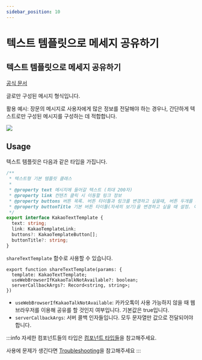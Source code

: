 ```yaml
---
sidebar_position: 10
---
```


# 텍스트 템플릿으로 메세지 공유하기
## 텍스트 템플릿으로 메세지 공유하기

[공식 문서](https://developers.kakao.com/docs/latest/ko/message/android-link#create-message)

글로만 구성된 메시지 형식입니다.

활용 예시: 장문의 메시지로 사용자에게 많은 정보를 전달해야 하는 경우나, 간단하게 텍스트로만 구성된 메시지를 구성하는 데 적합합니다.

![](https://raw.githubusercontent.com/mym0404/image-archive/master/202404220338059.webp)

## Usage

텍스트 템플릿은 다음과 같은 타입을 가집니다.

```ts
/**
 * 텍스트형 기본 템플릿 클래스
 *
 * @property text 메시지에 들어갈 텍스트 (최대 200자)
 * @property link 컨텐츠 클릭 시 이동할 링크 정보
 * @property buttons 버튼 목록. 버튼 타이틀과 링크를 변경하고 싶을때, 버튼 두개를 사용하고 싶을때 사용. (최대 2개)
 * @property buttonTitle 기본 버튼 타이틀(자세히 보기)을 변경하고 싶을 때 설정. 이 값을 사용하면 클릭 시 이동할 링크는 content에 입력된 값이 사용됨.
 */
export interface KakaoTextTemplate {
  text: string;
  link: KakaoTemplateLink;
  buttons?: KakaoTemplateButton[];
  buttonTitle?: string;
}
```

`shareTextTemplate` 함수로 사용할 수 있습니다.

```tsx
export function shareTextTemplate(params: {
  template: KakaoTextTemplate;
  useWebBrowserIfKakaoTalkNotAvailable?: boolean;
  serverCallbackArgs?: Record<string, string>;
})
```

- `useWebBrowserIfKakaoTalkNotAvailable`: 카카오톡이 사용 가능하지 않을 때 웹 브라우저를 이용해 공유를 할 것인지 여부입니다. 기본값은 true입니다.
- `serverCallbackArgs`: 서버 콜백 인자들입니다. 모두 문자열만 값으로 전달되어야 합니다.

:::info
자세한 컴포넌트들의 타입은 [컴포넌트 타입들](/docs/share/component-types)을 참고해주세요.

사용에 문제가 생긴다면 [Troubleshooting](/docs/share/troubleshooting)을 참고해주세요
:::